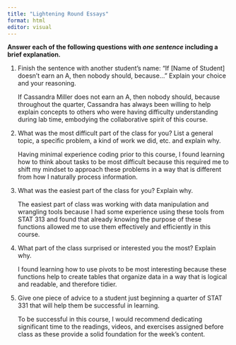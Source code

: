 ```yaml
---
title: "Lightening Round Essays"
format: html
editor: visual
---
```


**Answer each of the following questions with *one sentence* including a brief explanation.**

1.  Finish the sentence with another student’s name: "If \[Name of Student\] doesn’t earn an A, then nobody should, because..." Explain your choice and your reasoning.

    If Cassandra Miller does not earn an A, then nobody should, because throughout the quarter, Cassandra has always been willing to help explain concepts to others who were having difficulty understanding during lab time, embodying the collaborative spirit of this course.

2.  What was the most difficult part of the class for you? List a general topic, a specific problem, a kind of work we did, etc. and explain why.

    Having minimal experience coding prior to this course, I found learning how to think about tasks to be most difficult because this required me to shift my mindset to approach these problems in a way that is different from how I naturally process information.

3.  What was the easiest part of the class for you? Explain why.

    The easiest part of class was working with data manipulation and wrangling tools because I had some experience using these tools from STAT 313 and found that already knowing the purpose of these functions allowed me to use them effectively and efficiently in this course.

4.  What part of the class surprised or interested you the most? Explain why.

    I found learning how to use pivots to be most interesting because these functions help to create tables that organize data in a way that is logical and readable, and therefore tidier.

5.  Give one piece of advice to a student just beginning a quarter of STAT 331 that will help them be successful in learning.

    To be successful in this course, I would recommend dedicating significant time to the readings, videos, and exercises assigned before class as these provide a solid foundation for the week's content.
